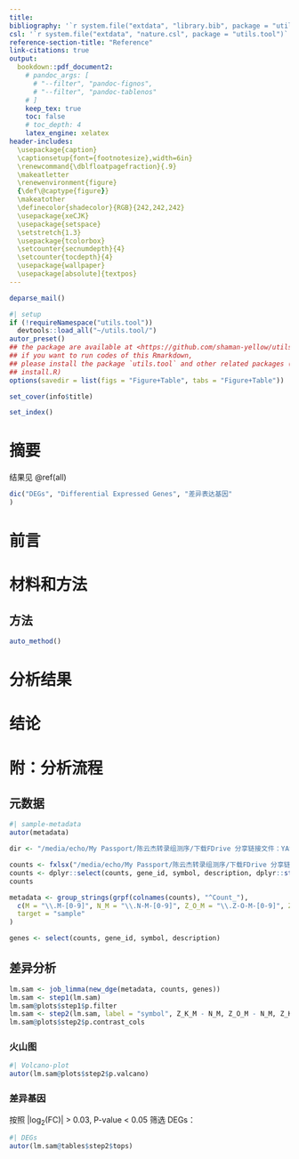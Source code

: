 ```yaml
---
title: 
bibliography: '`r system.file("extdata", "library.bib", package = "utils.tool")`'
csl: '`r system.file("extdata", "nature.csl", package = "utils.tool")`'
reference-section-title: "Reference"
link-citations: true
output:
  bookdown::pdf_document2:
    # pandoc_args: [
      # "--filter", "pandoc-fignos",
      # "--filter", "pandoc-tablenos"
    # ]
    keep_tex: true
    toc: false
    # toc_depth: 4
    latex_engine: xelatex
header-includes:
  \usepackage{caption}
  \captionsetup{font={footnotesize},width=6in}
  \renewcommand{\dblfloatpagefraction}{.9}
  \makeatletter
  \renewenvironment{figure}
  {\def\@captype{figure}}
  \makeatother
  \definecolor{shadecolor}{RGB}{242,242,242}
  \usepackage{xeCJK}
  \usepackage{setspace}
  \setstretch{1.3} 
  \usepackage{tcolorbox}
  \setcounter{secnumdepth}{4}
  \setcounter{tocdepth}{4}
  \usepackage{wallpaper}
  \usepackage[absolute]{textpos}
---
```



```r
deparse_mail()
```

```r
#| setup
if (!requireNamespace("utils.tool"))
  devtools::load_all("~/utils.tool/")
autor_preset()
## the package are available at <https://github.com/shaman-yellow/utils.tool>
## if you want to run codes of this Rmarkdown,
## please install the package `utils.tool` and other related packages (run
## install.R)
options(savedir = list(figs = "Figure+Table", tabs = "Figure+Table"))
```

```r
set_cover(info$title)
```

```r
set_index()
```

# 摘要 {#abstract}

结果见 \@ref(all)

```r
dic("DEGs", "Differential Expressed Genes", "差异表达基因"
)
```

# 前言 {#introduction}

# 材料和方法 {#methods}

## 方法

```r
auto_method()
```

# 分析结果 {#results}

# 结论 {#dis}

# 附：分析流程 {#workflow}

## 元数据

```r
#| sample-metadata
autor(metadata)
```

```r
dir <- "/media/echo/My Passport/陈云杰转录组测序/下载FDrive 分享链接文件：YAS202310250040-1/YAS202310250040-1/YAS202310250040-1_lims/YAS202310250040-1_lims"

counts <- fxlsx("/media/echo/My Passport/陈云杰转录组测序/下载FDrive 分享链接文件：YAS202310250040-1/YAS202310250040-1/YAS202310250040-1_lims/YAS202310250040-1_lims/3_1_FPKM_Calculation/Allgene_info.xlsx")
counts <- dplyr::select(counts, gene_id, symbol, description, dplyr::starts_with("Count_"))
counts

metadata <- group_strings(grpf(colnames(counts), "^Count_"),
  c(M = "\\.M-[0-9]", N_M = "\\.N-M-[0-9]", Z_O_M = "\\.Z-O-M-[0-9]", Z_K_M = "\\.Z-K-M-[0-9]"),
  target = "sample"
)

genes <- select(counts, gene_id, symbol, description)
```

## 差异分析 {#all}

```r
lm.sam <- job_limma(new_dge(metadata, counts, genes))
lm.sam <- step1(lm.sam)
lm.sam@plots$step1$p.filter
lm.sam <- step2(lm.sam, label = "symbol", Z_K_M - N_M, Z_O_M - N_M, Z_K_M - Z_O_M, use = "P")
lm.sam@plots$step2$p.contrast_cols
```

### 火山图

```r
#| Volcano-plot
autor(lm.sam@plots$step2$p.valcano)
```

### 差异基因

按照 |log~2~(FC)| &gt; 0.03, P-value &lt; 0.05 筛选 DEGs：

```r
#| DEGs
autor(lm.sam@tables$step2$tops)
```


